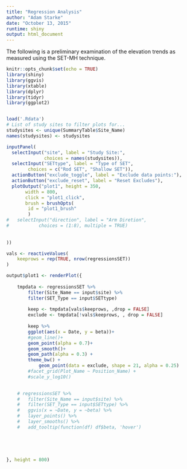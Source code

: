```yaml
---
title: "Regression Analysis" 
author: "Adam Starke" 
date: "October 13, 2015" 
runtime: shiny 
output: html_document  
---
```

The following is a preliminary examination of the elevation trends as measured using the SET-MH technique.


```r
knitr::opts_chunk$set(echo = TRUE)
library(shiny)
library(ggvis)
library(xtable)
library(dplyr)
library(tidyr)
library(ggplot2)


load('.Rdata')
# List of study sites to filter plots for...
studysites <- unique(SummaryTable$Site_Name)
names(studysites) <- studysites

inputPanel(
  selectInput("site", label = "Study Site:",
              choices = names(studysites)),
  selectInput("SETtype", label = "Type of SET",
  	    choices = c("Rod SET", "Shallow SET")),
  actionButton("exclude_toggle", label = "Exclude data points:"),
  actionButton("exclude_reset", label = "Reset Excludes"),
  plotOutput("plot1", height = 350, 
	   width = 800,
	   click = "plot1_click",
	   brush = brushOpts(
	   	id = "plot1_brush"
	   	)
#   selectInput("direction", label = "Arm Diretion",
#   	    choices = (1:8), multiple = TRUE)
  
 
))

vals <- reactiveValues(
	keeprows = rep(TRUE, nrow(regressionsSET))
)

output$plot1 <- renderPlot({
		
	tmpdata <- regressionsSET %>%
		filter(Site_Name == input$site) %>%
		filter(SET_Type == input$SETtype)
		
		keep <- tmpdata[vals$keeprows, ,drop = FALSE]
		exclude <- tmpdata[!vals$keeprows, , drop = FALSE]
		
		keep %>% 
		ggplot(aes(x = Date, y = beta))+
		#geom_line()+
		geom_point(alpha = 0.7)+
		geom_smooth()+
		geom_path(alpha = 0.3) +
		theme_bw() +
			geom_point(data = exclude, shape = 21, alpha = 0.25)
		#facet_grid(Plot_Name ~ Position_Name) +
		#scale_y_log10()

		
	# regressionsSET %>% 
	# 	filter(Site_Name == input$site) %>% 
	# 	filter(SET_Type == input$SETtype) %>% 
	# 	ggvis(x = ~Date, y = ~beta) %>%
	# 	layer_points() %>% 
	# 	layer_smooths() %>% 
	# 	add_tooltip(function(df) df$beta, 'hover')




  
}, height = 800)
```

